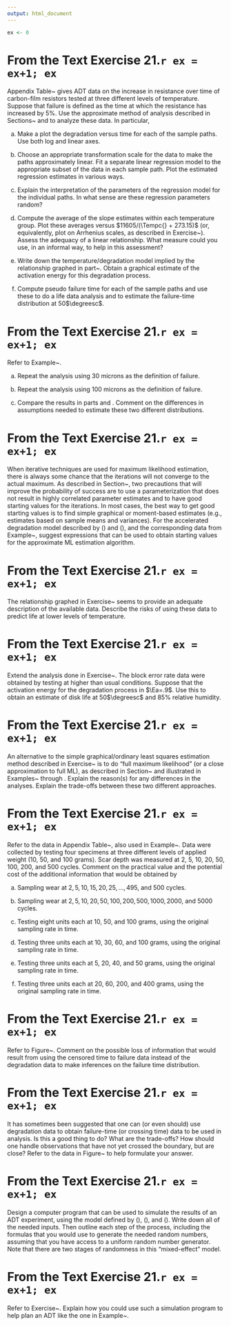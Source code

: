 ```yaml
---
output: html_document
---
```


```r
ex <- 0
```


# From the Text Exercise 21.`r ex = ex+1; ex`

 \label{exercise:resist.deg.data} Appendix Table~\ref{atable:resistance.degradation.data} gives ADT data on the increase in resistance over time of carbon-film resistors tested at three different levels of temperature.  Suppose that failure is defined as the time at which the resistance has increased by 5\%. Use the approximate method of analysis described in Sections~\ref{section:app.deg.anal} and \ref{section:app.acc.deg.anal} to analyze these data. In particular, 
 

a. Make a plot the degradation versus time for each of the sample paths.  Use both log and linear axes. 

a. Choose an appropriate transformation scale for the data to make the paths approximately linear. Fit a separate linear regression model to the appropriate subset of the data in each sample path. Plot the estimated regression estimates in various ways. 

a. Explain the interpretation of the parameters of the regression model for the individual paths. In what sense are these regression parameters random? 

a. \label{exer.part:resist.deg.model} Compute the average of the slope estimates within each temperature group.  Plot these averages versus $11605/(\Tempc{} + 273.15)$ (or, equivalently, plot on Arrhenius scales, as described in Exercise~\ref{exercise:arrhenius.scale}). Assess the adequacy of a linear relationship. What measure could you use, in an informal way, to help in this assessment? 

a. Write down the temperature/degradation model implied by the relationship graphed in part~\ref{exer.part:resist.deg.model}. Obtain a graphical estimate of the activation energy for this degradation process. 

a. Compute pseudo failure time for each of the sample paths and use these to do a life data analysis and to estimate the failure-time distribution at 50$\degreesc$.  


# From the Text Exercise 21.`r ex = ex+1; ex`

 Refer to Example~\ref{example:sliding.wear.simple}.   
 

a. \label{exerpart:5microns} Repeat the analysis using 30 microns as the definition of failure. 

a. \label{exerpart:500microns} Repeat the analysis using 100 microns as the definition of failure. 

a. Compare the results in parts  \ref{exerpart:5microns} and \ref{exerpart:500microns}. Comment on the differences in assumptions needed to estimate these two different distributions.  


# From the Text Exercise 21.`r ex = ex+1; ex`

 When iterative techniques are used for maximum likelihood estimation, there is always some chance that the iterations will not converge to the actual maximum.  As described in Section~\ref{section:numerical.methods}, two precautions that will improve the probability of success are to use a parameterization that does not result in highly correlated parameter estimates and to have good starting values for the iterations. In most cases, the best way to get good starting values is to find simple graphical or moment-based estimates (e.g., estimates based on sample means and variances).  For the accelerated degradation model described by (\ref{equation:nonlinear.deg.path}) and (\ref{equation:adt.arrhenius.af}), and the corresponding data from Example~\ref{example:device-b.degradation.data}, suggest expressions that can be used to obtain starting values for the approximate ML estimation algorithm. 


# From the Text Exercise 21.`r ex = ex+1; ex`

 The relationship graphed in Exercise~\ref{exercise:resist.deg.data}\ref{exer.part:resist.deg.model} seems to provide an adequate description of the available data. Describe the risks of using these data to predict life at lower levels of temperature. 


# From the Text Exercise 21.`r ex = ex+1; ex`

 \label{exercise:ber.adt.deg.data} Extend the analysis done in Exercise~\ref{exercise:block.error.rate.degradation.data}.  The block error rate data were obtained by testing at higher than usual conditions. Suppose that the activation energy for the degradation process in $\Ea=.9$. Use this to obtain an estimate of disk life at 50$\degreesc$ and 85\% relative humidity. 


# From the Text Exercise 21.`r ex = ex+1; ex`

 An alternative to the simple graphical/ordinary least squares estimation method described in Exercise~\ref{exercise:resist.deg.data} is to do "full maximum likelihood" (or a close approximation to full ML), as described in Section~\ref{section:est.degrad.param} and illustrated in Examples~\ref{example:device.b.parameterization} through \ref{example:device.b.degradation.ci}.  Explain the reason(s) for any differences in the analyses.  Explain the trade-offs between these two different approaches. 


# From the Text Exercise 21.`r ex = ex+1; ex`

 Refer to the data in Appendix Table~\ref{atable:metal.wear.data}, also used in Example~\ref{example:sliding.wear.simple}. Data were collected by testing four specimens at three different levels of applied weight (10, 50, and 100 grams). Scar depth was measured at 2, 5, 10, 20, 50, 100, 200, and 500 cycles. Comment on the practical value and the potential cost of the additional information that would be obtained by 
 

a. Sampling wear at $2,5,10,15,20,25, \dots, 495$, and $500$ cycles. 

a. Sampling wear at $2, 5, 10, 20, 50, 100, 200, 500, 1000, 2000$, and $5000$ cycles. 

a. Testing eight units each at 10, 50, and 100 grams, using the original sampling rate in time. 

a. Testing three units each at 10, 30, 60, and 100 grams, using the original sampling rate in time. 

a. Testing three units each at 5, 20, 40, and 50 grams, using the original sampling rate in time. 

a. Testing  three units each at 20, 60, 200, and 400 grams, using the original sampling rate in time.  


# From the Text Exercise 21.`r ex = ex+1; ex`

 Refer to Figure~\ref{figure:device.b.degradation.data.ps}. Comment on the possible loss of information that would result from using the censored time to failure data instead of the degradation data to make inferences on the failure time distribution. 


# From the Text Exercise 21.`r ex = ex+1; ex`

 It has sometimes been suggested that one can (or even should) use degradation data to obtain failure-time (or crossing time) data to be used in analysis. Is this a good thing to do?  What are the trade-offs? How should one handle observations that have not yet crossed the boundary, but are close?  Refer to the data in Figure~\ref{figure:device.b.degradation.data.ps} to help formulate your answer. 


# From the Text Exercise 21.`r ex = ex+1; ex`

 \label{exercise:adt.sim} Design a computer program that can be used to simulate the results of an ADT experiment, using the model defined by (\ref{equation:adt.deg.path.model}), (\ref{equation:nonlinear.deg.path}), and (\ref{equation:adt.arrhenius.af}).  Write down all of the needed inputs. Then outline each step of the process, including the formulas that you would use to generate the needed random numbers, assuming that you have access to a uniform random number generator. Note that there are two stages of randomness in this "mixed-effect" model. 


# From the Text Exercise 21.`r ex = ex+1; ex`

 Refer to Exercise~\ref{exercise:adt.sim}. Explain how you could use such a simulation program to help plan an ADT like the one in Example~\ref{example:device-b.degradation.data}. 


